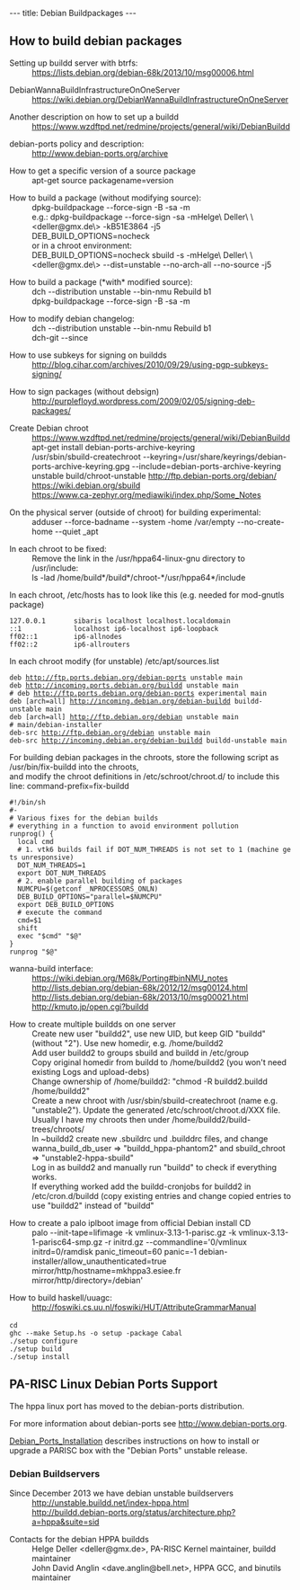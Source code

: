---
title: Debian Buildpackages
---

==How to build debian packages==

; Setting up buildd server with btrfs:
: https://lists.debian.org/debian-68k/2013/10/msg00006.html

; DebianWannaBuildInfrastructureOnOneServer
: https://wiki.debian.org/DebianWannaBuildInfrastructureOnOneServer

; Another description on how to set up a buildd 
: https://www.wzdftpd.net/redmine/projects/general/wiki/DebianBuildd

; debian-ports policy and description:
: http://www.debian-ports.org/archive 

; How to get a specific version of a source package
: apt-get source packagename=version

; How to build a package (without modifying source):
: dpkg-buildpackage --force-sign -B -sa -m<email>
: e.g.: dpkg-buildpackage --force-sign -sa -mHelge\ Deller\ \<deller@gmx.de\> -kB51E3864 -j5
: DEB_BUILD_OPTIONS=nocheck
: or in a chroot environment:
: DEB_BUILD_OPTIONS=nocheck sbuild  -s -mHelge\ Deller\ \<deller@gmx.de\> --dist=unstable --no-arch-all --no-source -j5

; How to build a package (*with* modified source):
: dch --distribution unstable --bin-nmu Rebuild b1
: dpkg-buildpackage --force-sign -B -sa -m<email>

; How to modify debian changelog:
: dch --distribution unstable --bin-nmu Rebuild b1
: dch-git --since <commit_nr> 


; How to use subkeys for signing on buildds
: http://blog.cihar.com/archives/2010/09/29/using-pgp-subkeys-signing/

; How to sign packages (without debsign)
: http://purplefloyd.wordpress.com/2009/02/05/signing-deb-packages/

; Create Debian chroot
: https://www.wzdftpd.net/redmine/projects/general/wiki/DebianBuildd
: apt-get install debian-ports-archive-keyring
: /usr/sbin/sbuild-createchroot --keyring=/usr/share/keyrings/debian-ports-archive-keyring.gpg --include=debian-ports-archive-keyring unstable build/chroot-unstable http://ftp.debian-ports.org/debian/
: https://wiki.debian.org/sbuild
: https://www.ca-zephyr.org/mediawiki/index.php/Some_Notes

; On the physical server (outside of chroot) for building experimental:
: adduser --force-badname --system -home /var/empty  --no-create-home --quiet _apt

; In each chroot to be fixed:
: Remove the link in the /usr/hppa64-linux-gnu directory to /usr/include:
: ls -lad /home/build*/build*/chroot-*/usr/hppa64*/include

; In each chroot, /etc/hosts has to look like this (e.g. needed for mod-gnutls package)
 127.0.0.1       sibaris localhost localhost.localdomain
 ::1             localhost ip6-localhost ip6-loopback
 ff02::1         ip6-allnodes
 ff02::2         ip6-allrouters

; In each chroot modify (for unstable) /etc/apt/sources.list
 deb http://ftp.ports.debian.org/debian-ports unstable main
 deb http://incoming.ports.debian.org/buildd unstable main
 # deb http://ftp.ports.debian.org/debian-ports experimental main
 deb [arch=all] http://incoming.debian.org/debian-buildd buildd-unstable main
 deb [arch=all] http://ftp.debian.org/debian unstable main
 # main/debian-installer
 deb-src http://ftp.debian.org/debian unstable main
 deb-src http://incoming.debian.org/debian-buildd buildd-unstable main

; For building debian packages in the chroots, store the following script as /usr/bin/fix-buildd into the chroots, 
; and modify the chroot definitions in /etc/schroot/chroot.d/ to include this line: command-prefix=fix-buildd

 #!/bin/sh
 #-
 # Various fixes for the debian builds
 # everything in a function to avoid environment pollution
 runprog() {
   local cmd
   # 1. vtk6 builds fail if DOT_NUM_THREADS is not set to 1 (machine gets unresponsive)
   DOT_NUM_THREADS=1
   export DOT_NUM_THREADS
   # 2. enable parallel building of packages
   NUMCPU=$(getconf _NPROCESSORS_ONLN)
   DEB_BUILD_OPTIONS="parallel=$NUMCPU"
   export DEB_BUILD_OPTIONS
   # execute the command
   cmd=$1
   shift
   exec "$cmd" "$@"
 }
 runprog "$@"

; wanna-build interface:
: https://wiki.debian.org/M68k/Porting#binNMU_notes
: http://lists.debian.org/debian-68k/2012/12/msg00124.html
: http://lists.debian.org/debian-68k/2013/10/msg00021.html
: http://kmuto.jp/open.cgi?buildd

; How to create multiple buildds on one server
: Create new user "buildd2", use new UID, but keep GID "buildd" (without "2"). Use new homedir, e.g. /home/buildd2
: Add user buildd2 to groups sbuild and buildd in /etc/group  
: Copy original homedir from buildd to /home/buildd2 (you won't need existing Logs and upload-debs)
: Change ownership of /home/buildd2: "chmod -R buildd2.buildd /home/buildd2"
: Create a new chroot with /usr/sbin/sbuild-createchroot (name e.g. "unstable2"). Update the generated /etc/schroot/chroot.d/XXX file. Usually I have my chroots then under /home/buildd2/build-trees/chroots/
: In ~buildd2  create new .sbuildrc und .builddrc files, and change wanna_build_db_user => "buildd_hppa-phantom2" and sbuild_chroot => "unstable2-hppa-sbuild"
: Log in as buildd2 and manually run "buildd" to check if everything works.
: If everything worked add the buildd-cronjobs for buildd2 in /etc/cron.d/buildd (copy existing entries and change copied entries to use "buildd2" instead of "buildd" 

; How to create a palo iplboot image from official Debian install CD
: palo --init-tape=lifimage -k vmlinux-3.13-1-parisc.gz -k vmlinux-3.13-1-parisc64-smp.gz -r initrd.gz --commandline='0/vmlinux initrd=0/ramdisk panic_timeout=60 panic=-1 debian-installer/allow_unauthenticated=true mirror/http/hostname=mkhppa3.esiee.fr mirror/http/directory=/debian'

; How to build haskell/uuagc:
: http://foswiki.cs.uu.nl/foswiki/HUT/AttributeGrammarManual
 cd <uuagc source directory>
 ghc --make Setup.hs -o setup -package Cabal
 ./setup configure
 ./setup build
 ./setup install

== PA-RISC Linux Debian Ports Support ==

The hppa linux port has moved to the debian-ports distribution.

For more information about debian-ports see http://www.debian-ports.org.

[[Debian_Ports_Installation]] describes instructions on how to install or upgrade a PARISC box with the "Debian Ports" unstable release.

=== Debian Buildservers ===

; Since December 2013 we have debian unstable buildservers
: http://unstable.buildd.net/index-hppa.html
: http://buildd.debian-ports.org/status/architecture.php?a=hppa&suite=sid

; Contacts for the debian HPPA buildds
: Helge Deller <deller@gmx.de>, PA-RISC Kernel maintainer, buildd maintainer
: John David Anglin <dave.anglin@bell.net>, HPPA GCC, and binutils maintainer